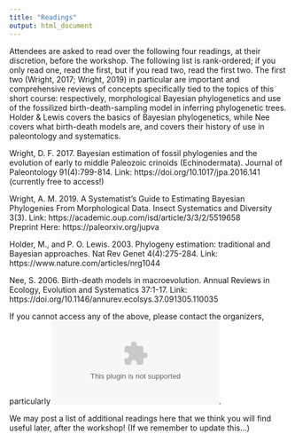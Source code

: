 ```yaml
---
title: "Readings"
output: html_document
---
```


Attendees are asked to read over the following four readings, at their discretion, before the workshop. The following list is rank-ordered; if you only read one, read the first, but if you read two, read the first two. The first two (Wright, 2017; Wright, 2019) in particular are important and comprehensive reviews of concepts specifically tied to the topics of this short course: respectively, morphological Bayesian phylogenetics and use of the fossilized birth-death-sampling model in inferring phylogenetic trees. Holder & Lewis covers the basics of Bayesian phylogenetics, while Nee covers what birth-death models are, and covers their history of use in paleontology and systematics.

Wright, D. F. 2017. Bayesian estimation of fossil phylogenies and the evolution of early to middle Paleozoic crinoids (Echinodermata). Journal of Paleontology 91(4):799-814.
    Link: https://doi.org/10.1017/jpa.2016.141 (currently free to access!)

Wright, A. M. 2019. A Systematist’s Guide to Estimating Bayesian Phylogenies From Morphological Data. Insect Systematics and Diversity 3(3). 
Link: https://academic.oup.com/isd/article/3/3/2/5519658  
Preprint Here: https://paleorxiv.org/jupva 

Holder, M., and P. O. Lewis. 2003. Phylogeny estimation: traditional and Bayesian approaches. Nat Rev Genet 4(4):275-284.
    Link: https://www.nature.com/articles/nrg1044 

Nee, S. 2006. Birth-death models in macroevolution. Annual Reviews in Ecology, Evolution and Systematics 37:1-17.
    Link: https://doi.org/10.1146/annurev.ecolsys.37.091305.110035 

If you cannot access any of the above, please contact the organizers, particularly ![D. Bapst](dwbapst@gmail.com).

We may post a list of additional readings here that we think you will find useful later, after the workshop! (If we remember to update this...)
